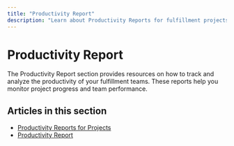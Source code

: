 ```yaml
---
title: "Productivity Report"
description: "Learn about Productivity Reports for fulfillment projects and how to track team performance."
---
```


# Productivity Report

The Productivity Report section provides resources on how to track and analyze the productivity of your fulfillment teams. These reports help you monitor project progress and team performance.

## Articles in this section

- [Productivity Reports for Projects](./productivity-reports-for-projects.mdx)
- [Productivity Report](./productivity-report.mdx)
